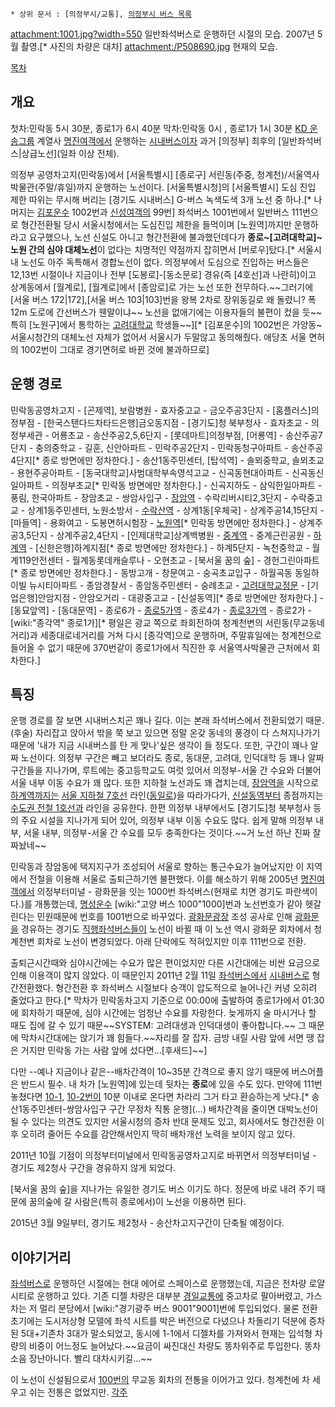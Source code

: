  * 상위 문서 : [의정부시/교통], [[의정부시 버스 목록]]

attachment:1001.jpg?width=550
일반좌석버스로 운행하던 시절의 모습. 2007년 5월 촬영.[* 사진의 차량은 대차]
attachment:/P508690.jpg
현재의 모습.

[[목차]]
== 개요 ==
첫차:민락동 5시 30분, 종로1가 6시 40분
막차:민락동 0시       , 종로1가 1시 30분
[[KD 운송그룹]] 계열사 [[명진여객]]에서 운행하는 [[시내버스]]이자 과거 [의정부] 최후의 [일반좌석버스|상급노선](일좌 이상 전체).

의정부 공영차고지(민락동)에서 [서울특별시] [종로구] 서린동(주중, 청계천)/서울역사박물관(주말/휴일)까지 운행하는 노선이다. [서울특별시청]의 [서울특별시] 도심 진입 제한 따위는 무시해 버리는 [경기도 시내버스] G-버스 녹색도색 3개 노선 중 하나.[* 나머지는 [[김포운수]] 1002번과 [[신성여객]]의 99번] 좌석버스 1001번에서 일반버스 111번으로 형간전환될 당시 서울시청에서는 도심진입 제한을 들먹이며 [노원역]까지만 운행하라고 요구했으나, 노선 신설도 아니고 형간전환에 불과했던데다가 '''종로~[고려대학교]~노원 간의 심야 대체노선'''이 없다는 치명적인 약점까지 잡히면서 [버로우]탔다.[* 서울시내 노선도 아주 독특해서 경합노선이 없다. 의정부에서 도심으로 진입하는 버스들은 12,13번 시절이나 지금이나 전부 [도봉로]-[동소문로] 경유(즉 [4호선]과 나란히)이고 상계동에서 [월계로], [월계로]에서 [종암로]로 가는 노선 또한 전무하다.~~그러기에 [서울 버스 172|172],[서울 버스 103|103]번을 왕복 2차로 장위동길로 왜 돌렸니? 폭 12m 도로에 간선버스가 웬말이냐~~ 노선을 없애기에는 이용자들의 불편이 컸을 듯~~특히 [노원구]에서 통학하는 [[고려대학교]] 학생들~~][* [김포운수]의 1002번은 가양동~서울시청간의 대체노선 자체가 없어서 서울시가 두말않고 동의해줬다. 애당초 서울 면허의 1002번이 그대로 경기면허로 바뀐 것에 불과하므로]
== 운행 경로 ==
민락동공영차고지 - [곤제역], 보람병원 - 효자중고교 - 금오주공3단지 - [홈플러스]의정부점 - [한국스탠다드차타드은행]금오동지점 - [경기도]청 북부청사 - 효자초교 - 의정부세관 - 어룡초교 - 송산주공2,5,6단지 - [롯데마트]의정부점, [어룡역] - 송산주공7단지 - 충의중학교 - 길훈, 신안아파트 - 민락주공2단지 - 민락동청구아파트 - 송산주공4단지[* 종로 방면에만 정차한다.] - 송산1동주민센터, [탑석역] - 솔뫼중학교, 솔뫼초교 - 용현주공아파트 - [동국대학교]사범대학부속영석고교 - 신곡동현대아파트 - 신곡동신일아파트 - 의정부초교[* 민락동 방면에만 정차한다.] - 신곡지하도 - 삼익한일아파트 - 풍림, 한국아파트 - 장암초교 - 쌍암사입구 - [[장암역]] - 수락리버시티2,3단지 - 수락중고교 - 상계1동주민센터, 노원소방서 - [[수락산역]] - 상계1동[우체국] - 상계주공14,15단지 - [마들역] - 용화여고 - 도봉면허시험장 - [[노원역]][* 민락동 방면에만 정차한다.] - 상계주공3,5단지 - 상계주공2,4단지 - [인제대학교]상계백병원 - [[중계역]] - 중계근린공원 - [[하계역]] - [신한은행]하계지점[* 종로 방면에만 정차한다.] - 하계5단지 - 녹천중학교 - 월계119안전센터 - 월계동롯데캐슬루나 - 오현초교 - [북서울 꿈의 숲] - 경헌그린아파트[* 종로 방면에만 정차한다.] - 동방고개 - 창문여고 - 숭곡초교입구 - 하월곡동 동일하이빌 뉴시티아파트 - 종암경찰서 - 종암동주민센터 - 숭례초교 - [[고려대학교]]정문 - [기업은행]안암지점 - 안암오거리 - 대광중고교 - [신설동역][* 종로 방면에만 정차한다.] - [동묘앞역] - [동대문역] - 종로6가 - [[종로5가역]] - 종로4가 - [[종로3가역]] - 종로2가 - [wiki:"종각역" 종로1가][* 평일은 광교 쪽으로 좌회전하여 청계천변의 서린동(무교동네거리)과 세종대로네거리를 거쳐 다시 [종각역]으로 운행하며, 주말휴일에는 청계천으로 들어올 수 없기 때문에 370번같이 종로1가에서 직진한 후 서울역사박물관 근처에서 회차한다.]

== 특징 ==
운행 경로를 잘 보면 시내버스치곤 꽤나 길다. 이는 본래 좌석버스에서 전환되었기 때문.(후술) 자리잡고 앉아서 밖을 쭉 보고 있으면 정말 온갖 동네의 풍경이 다 스쳐지나가기 때문에 '내가 지금 시내버스를 탄 게 맞나'싶은 생각이 들 정도다. 또한, 구간이 꽤나 알짜 노선이다. 의정부 구간은 빼고 보더라도 종로, 동대문, 고려대, 인덕대학 등 꽤나 알짜 구간들을 지나가며, 루트에는 중고등학교도 여럿 있어서 의정부-서울 간 수요와 더불어 서울 내부 이동 수요가 꽤 많다. 또한 지하철 노선과도 꽤 겹치는데, [[장암역]]을 시작으로 [[하계역]]까지는 [[서울 지하철 7호선]] 라인([[동일로]])을 따라가다가, [[신설동역]]부터 종점까지는 [[수도권 전철 1호선]]과 라인을 공유한다. 한편 의정부 내부에서도 [경기도]청 북부청사 등의 주요 시설을 지나가게 되어 있어, 의정부 내부 이동 수요도 많다. 쉽게 말해 의정부 내부, 서울 내부, 의정부-서울 간 수요를 모두 충족한다는 것이다.~~거 노선 하난 진짜 잘 짜놨네~~

민락동과 장암동에 택지지구가 조성되어 서울로 향하는 통근수요가 늘어났지만 이 지역에서 전철을 이용해 서울로 출퇴근하기엔 불편했다. 이를 해소하기 위해 2005년 [[명진여객]]에서 의정부터미널 - 광화문을 잇는 1000번 좌석버스(현재로 치면 경기도 파란색이다.)를 개통했는데, [[명성운수]] [wiki:"고양 버스 1000"1000]번과 노선번호가 같아 헷갈린다는 민원때문에 번호를 1001번으로 바꾸었다. [[광화문광장]] 조성 공사로 인해 [[광화문]]을 경유하는 경기도 [[직행좌석버스]]들이 노선이 바뀔 때 이 노선 역시 광화문 회차에서 청계천변 회차로 노선이 변경되었다. 아래 단락에도 적혀있지만 이후 111번으로 전환.

출퇴근시간때와 심야시간에는 수요가 많은 편이었지만 다른 시간대에는 비싼 요금으로 인해 이용객이 많지 않았다. 이 때문인지 2011년 2월 11일 [[좌석버스]]에서 [[시내버스]]로 형간전환했다. 형간전환 후 좌석버스 시절보다 승객이 압도적으로 늘어나긴 커녕 오히려 줄었다고 한다.[* 막차가 민락동차고지 기준으로 00:00에 출발하여 종로1가에서 01:30에 회차하기 때문에, 심야 시간에는 엄청난 수요를 자랑한다. 늦게까지 술 마시거나 할 때도 집에 갈 수 있기 때문~~SYSTEM: 고려대생과 인덕대생이 좋아합니다.~~ 그 때문에 막차시간대에는 앉기가 꽤 힘들다.~~자리를 잘 잡자. 금방 내릴 사람 앞에 서면 땡 잡은 거지만 민락동 가는 사람 앞에 섰다면...[후새드]~~]

다만 --예나 지금이나 같은--배차간격이 10~35분 간격으로 좋지 않기 때문에 버스어플은 반드시 필수. 내 차가 [노원역]에 있는데 뒷차는 '''종로'''에 있을 수도 있다. 만약에 111번 놓쳤다면 [[의정부 버스 10-1|10-1]], [[의정부 버스 10-2|10-2]]번이 10분 이내로 온다면 차라리 그거 타고 환승하는게 낫다.[* 송산1동주민센터-쌍암사입구 구간 무정차 직통 운행](...) 배차간격을 줄이면 대박노선이 될 수 있다는 의견도 있지만 서울시청의 증차 반대 문제도 있고, 회사에서도 형간전환 이후 오히려 줄어든 수요를 감안해서인지 딱히 배차개선 노력을 보이지 않고 있다.

2011년 10월 기점이 의정부터미널에서 민락동공영차고지로 바뀌면서 의정부터미널 - 경기도 제2청사 구간을 경유하지 않게 되었다.

[북서울 꿈의 숲]을 지나가는 유일한 경기도 버스 이기도 하다. 정문에 바로 내려 주기 때문에 꿈의숲에 갈 사람은(특히 종로에서)이 노선을 이용하면 된다.

2015년 3월 9일부터, 경기도 제2청사 - 송산차고지구간이 단축될 예정이다.

== 이야기거리 ==
[[좌석버스]]로 운행하던 시절에는 현대 에어로 스페이스로 운행했는데, 지금은 전차량 로얄시티로 운행하고 있다. 기존 디젤 차량은 대부분 [[경일교통]]에 중고차로 팔아버렸고, 가스차는 저 멀리 분당에서 [wiki:"경기광주 버스 9001"9001]번에 투입되었다. 물론 전환 초기에는 도시저상형 모델에 좌석 시트를 박은 버전으로 다녔으나 차돌리기 덕분에 증차된 5대+기존차 3대가 말소되었고, 동시에 1-1에서 디젤차를 가져와서 현재는 입석형 차량의 비중이 어느정도 늘어났다.~~요금이 싸진대신 차량도 똥차위주로 투입한다. 똥차 소음 장난아니다. 빨리 대차시키길...~~

이 노선이 신설됨으로서 [[서울 버스 100|100번]]의 무교동 회차의 전통을 이어가고 있다. 청계천에 차 세우고 쉬는 전통은 없었지만.
[[각주]]
